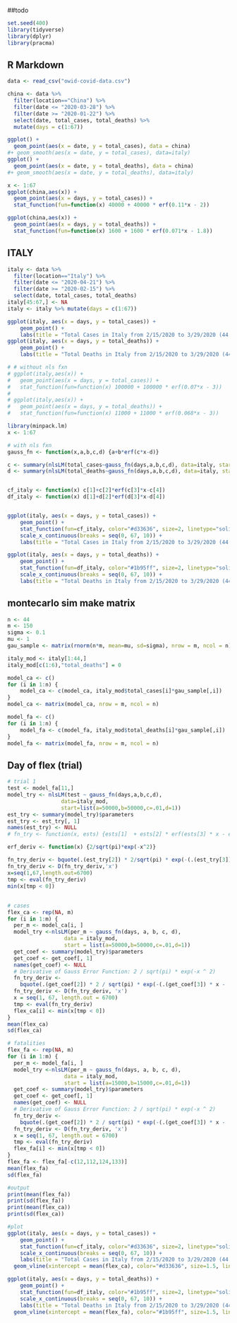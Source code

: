 ##todo

```r
set.seed(400)
library(tidyverse)
library(dplyr)
library(pracma)
```

## R Markdown

```r
data <- read_csv("owid-covid-data.csv")
```

```r
china <- data %>% 
  filter(location=="China") %>% 
  filter(date <= "2020-03-28") %>% 
  filter(date >= "2020-01-22") %>% 
  select(date, total_cases, total_deaths) %>% 
  mutate(days = c(1:67))
```

```r
ggplot() +
  geom_point(aes(x = date, y = total_cases), data = china)
#+ geom_smooth(aes(x = date, y = total_cases), data=italy)
ggplot() +
  geom_point(aes(x = date, y = total_deaths), data = china)
#+ geom_smooth(aes(x = date, y = total_deaths), data=italy)
```

```r
x <- 1:67
ggplot(china,aes(x)) +
  geom_point(aes(x = days, y = total_cases)) +
  stat_function(fun=function(x) 40000 + 40000 * erf(0.11*x - 2))

ggplot(china,aes(x)) +
  geom_point(aes(x = days, y = total_deaths)) +
  stat_function(fun=function(x) 1600 + 1600 * erf(0.071*x - 1.8))
```



## ITALY



```r
italy <- data %>% 
  filter(location=="Italy") %>% 
  filter(date <= "2020-04-21") %>%
  filter(date >= "2020-02-15") %>%
  select(date, total_cases, total_deaths) 
italy[45:67,] <- NA
italy <- italy %>% mutate(days = c(1:67))
```

```r
ggplot(italy, aes(x = days, y = total_cases)) + 
    geom_point() + 
    labs(title = "Total Cases in Italy from 2/15/2020 to 3/29/2020 (44 days)", x = "Days", y = "Total Cases")
ggplot(italy, aes(x = days, y = total_deaths)) +
    geom_point() + 
    labs(title = "Total Deaths in Italy from 2/15/2020 to 3/29/2020 (44 days)", x = "Days", y = "Total Deaths")

```

```r
# # without nls fxn
# ggplot(italy,aes(x)) +
#   geom_point(aes(x = days, y = total_cases)) +
#   stat_function(fun=function(x) 100000 + 100000 * erf(0.07*x - 3))
# 
# ggplot(italy,aes(x)) +
#   geom_point(aes(x = days, y = total_deaths)) +
#   stat_function(fun=function(x) 11000 + 11000 * erf(0.068*x - 3))

```

```r
library(minpack.lm)
x <- 1:67

# with nls fxn
gauss_fn <- function(x,a,b,c,d) {a+b*erf(c*x-d)}

c <- summary(nlsLM(total_cases~gauss_fn(days,a,b,c,d), data=italy, start=list(a=50000,b=50000,c=.01,d=1)))$parameters
d <- summary(nlsLM(total_deaths~gauss_fn(days,a,b,c,d), data=italy, start=list(a=10000,b=10000,c=.01,d=1)))$parameters


cf_italy <- function(x) c[1]+c[2]*erf(c[3]*x-c[4])
df_italy <- function(x) d[1]+d[2]*erf(d[3]*x-d[4])


ggplot(italy, aes(x = days, y = total_cases)) + 
    geom_point() + 
    stat_function(fun=cf_italy, color="#d33636", size=2, linetype="solid") +
    scale_x_continuous(breaks = seq(0, 67, 10)) +
    labs(title = "Total Cases in Italy from 2/15/2020 to 3/29/2020 (44 days)", x = "Days", y = "Total Cases")

ggplot(italy, aes(x = days, y = total_deaths)) +
    geom_point() + 
    stat_function(fun=df_italy, color="#1b95ff", size=2, linetype="solid") +
    scale_x_continuous(breaks = seq(0, 67, 10)) +
    labs(title = "Total Deaths in Italy from 2/15/2020 to 3/29/2020 (44 days)", x = "Days", y = "Total Deaths")
```

## montecarlo sim make matrix

```r
n <- 44
m <- 150
sigma <- 0.1
mu <- 1
gau_sample <- matrix(rnorm(n*m, mean=mu, sd=sigma), nrow = m, ncol = n)

italy_mod <- italy[1:44,]
italy_mod[c(1:6),"total_deaths"] = 0

model_ca <- c()
for (i in 1:n) {
    model_ca <- c(model_ca, italy_mod$total_cases[i]*gau_sample[,i])
}
model_ca <- matrix(model_ca, nrow = m, ncol = n)

model_fa <- c()
for (i in 1:n) {
    model_fa <- c(model_fa, italy_mod$total_deaths[i]*gau_sample[,i])
}
model_fa <- matrix(model_fa, nrow = m, ncol = n)
```

## Day of flex (trial)

```r
# trial 1
test <- model_fa[11,]
model_try <- nlsLM(test ~ gauss_fn(days,a,b,c,d), 
                 data=italy_mod, 
                 start=list(a=50000,b=50000,c=.01,d=1))
est_try <- summary(model_try)$parameters
est_try <- est_try[, 1]
names(est_try) <- NULL
# fn_try <- function(x, ests) {ests[1]  + ests[2] * erf(ests[3] * x - ests[4])}

erf_deriv <- function(x) {2/sqrt(pi)*exp(-x^2)}

fn_try_deriv <- bquote(.(est_try[2]) * 2/sqrt(pi) * exp(-(.(est_try[3]) * x - .(est_try[4]))^2))
fn_try_deriv <- D(fn_try_deriv,'x')
x=seq(1,67,length.out=6700)
tmp <- eval(fn_try_deriv)
min(x[tmp < 0])
```

## 

```r
# cases
flex_ca <- rep(NA, m)
for (i in 1:m) {
  per_m <- model_ca[i, ]
  model_try <-nlsLM(per_m ~ gauss_fn(days, a, b, c, d),
                  data = italy_mod,
                  start = list(a=50000,b=50000,c=.01,d=1))
  get_coef <- summary(model_try)$parameters
  get_coef <- get_coef[, 1]
  names(get_coef) <- NULL
  # Derivative of Gauss Error Function: 2 / sqrt(pi) * exp(-x ^ 2)
  fn_try_deriv <-
    bquote(.(get_coef[2]) * 2 / sqrt(pi) * exp(-(.(get_coef[3]) * x - .(get_coef[4])) ^ 2))
  fn_try_deriv <- D(fn_try_deriv, 'x')
  x = seq(1, 67, length.out = 6700)
  tmp <- eval(fn_try_deriv)
  flex_ca[i] <- min(x[tmp < 0])
}
mean(flex_ca)
sd(flex_ca)
```

```r
# fatalities
flex_fa <- rep(NA, m)
for (i in 1:m) {
  per_m <- model_fa[i, ]
  model_try <-nlsLM(per_m ~ gauss_fn(days, a, b, c, d),
                  data = italy_mod,
                  start = list(a=15000,b=15000,c=.01,d=1))
  get_coef <- summary(model_try)$parameters
  get_coef <- get_coef[, 1]
  names(get_coef) <- NULL
  # Derivative of Gauss Error Function: 2 / sqrt(pi) * exp(-x ^ 2)
  fn_try_deriv <-
    bquote(.(get_coef[2]) * 2 / sqrt(pi) * exp(-(.(get_coef[3]) * x - .(get_coef[4])) ^ 2))
  fn_try_deriv <- D(fn_try_deriv, 'x')
  x = seq(1, 67, length.out = 6700)
  tmp <- eval(fn_try_deriv)
  flex_fa[i] <- min(x[tmp < 0])
}
flex_fa <- flex_fa[-c(12,112,124,133)]
mean(flex_fa)
sd(flex_fa)
```

```r
#output
print(mean(flex_fa))
print(sd(flex_fa))
print(mean(flex_ca))
print(sd(flex_ca))
```

```r
#plot
ggplot(italy, aes(x = days, y = total_cases)) + 
    geom_point() + 
    stat_function(fun=cf_italy, color="#d33636", size=2, linetype="solid") +
    scale_x_continuous(breaks = seq(0, 67, 10)) +
    labs(title = "Total Cases in Italy from 2/15/2020 to 3/29/2020 (44 days)", x = "Days", y = "Total Cases") + 
  geom_vline(xintercept = mean(flex_ca), color="#d33636", size=1.5, linetype="dashed")

ggplot(italy, aes(x = days, y = total_deaths)) +
    geom_point() + 
    stat_function(fun=df_italy, color="#1b95ff", size=2, linetype="solid") +
    scale_x_continuous(breaks = seq(0, 67, 10)) +
    labs(title = "Total Deaths in Italy from 2/15/2020 to 3/29/2020 (44 days)", x = "Days", y = "Total Deaths") + 
  geom_vline(xintercept = mean(flex_fa), color="#1b95ff", size=1.5, linetype="dashed")
```

